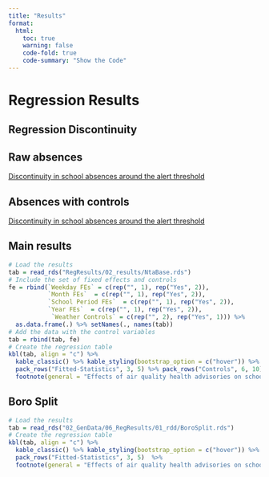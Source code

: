 ```yaml
---
title: "Results"
format: 
  html: 
    toc: true
    warning: false
    code-fold: true
    code-summary: "Show the Code"
---
```


# Regression Results

## Regression Discontinuity

::: panel-tabset
## Raw absences

[Discontinuity in school absences around the alert threshold](RegResults/01_images/RawRdPlot.png) 

## Absences with controls 

[Discontinuity in school absences around the alert threshold](RegResults/01_images/CovRdPlot.png)
:::

::: panel-tabset
## Main results

```r
# Load the results
tab = read_rds("RegResults/02_results/NtaBase.rds")
# Include the set of fixed effects and controls
fe = rbind(`Weekday FEs` = c(rep("", 1), rep("Yes", 2)), 
           `Month FEs`  = c(rep("", 1), rep("Yes", 2)), 
           `School Period FEs`  = c(rep("", 1), rep("Yes", 2)), 
           `Year FEs`  = c(rep("", 1), rep("Yes", 2)), 
            `Weather Controls` = c(rep("", 2), rep("Yes", 1))) %>%
  as.data.frame(.) %>% setNames(., names(tab))
# Add the data with the control variables
tab = rbind(tab, fe)
# Create the regression table
kbl(tab, align = "c") %>%
  kable_classic() %>% kable_styling(bootstrap_option = c("hover")) %>%
  pack_rows("Fitted-Statistics", 3, 5) %>% pack_rows("Controls", 6, 10) %>% 
  footnote(general = "Effects of air quality health advisories on school absences in New York City. Point estimates come from a regression discontinuity design. The score is equal to the distance between the forecasted air quality index and 101 units (the threshold for the emission of health advisories). The dependent variable is the log value of school absences at the neighborhood level. Interpret point estimates as the percentage increase in absences because of the advisory, e.g., an coefficient of two is equivalent to a two percent increase in absences. Cluster robsut standard errors in parenthesis. Significance Codes: ***: 0.01, **: 0.05, *: 0.1", general_title = "Notes:", footnote_as_chunk = T)
```

## Boro Split

```r
# Load the results
tab = read_rds("02_GenData/06_RegResults/01_rdd/BoroSplit.rds")
# Create the regression table
kbl(tab, align = "c") %>%
  kable_classic() %>% kable_styling(bootstrap_option = c("hover")) %>%
  pack_rows("Fitted-Statistics", 3, 5)  %>% 
  footnote(general = "Effects of air quality health advisories on school absences across all five boroughs in New York City. Point estimates come from a regression discontinuity design. The score is equal to the distance between the forecasted air quality index and 101 units (the threshold for the emission of air quality health advisories). The dependent variable is the log value of school absences at the neighborhood level. Interpret point estimates as the percentage increase in absences because of the advisory, e.g., a coefficient of two is equivalent to a two percent increase in school absences. All regressions control for weather covariates alongside weewday, month, year, and School Period fixed effects.Cluster robsut standard errors in parenthesis. Significance Codes: ***: 0.01, **: 0.05, *: 0.1", general_title = "Notes:", footnote_as_chunk = T)
```
:::
